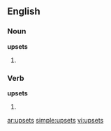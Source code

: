 ==English==
===Noun===
'''upsets'''
# {{plural of|[[upset]]}} 

===Verb===
'''upsets'''
# {{third-person singular of|[[upset]]}}

[[ar:upsets]]
[[simple:upsets]]
[[vi:upsets]]